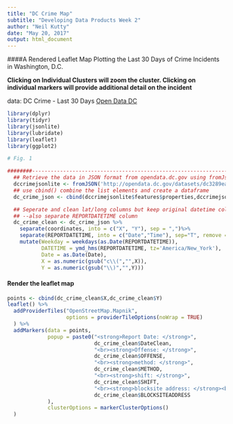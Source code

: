 ```yaml
---
title: "DC Crime Map"
subtitle: "Developing Data Products Week 2"
author: "Neil Kutty"
date: "May 20, 2017"
output: html_document
---
```


####A Rendered Leaflet Map Plotting the Last 30 Days of Crime Incidents in Washington, D.C.

**Clicking on Individual Clusters will zoom the cluster. Clicking on individual markers will provide additional detail on the incident ** 

data: DC Crime - Last 30 Days [Open Data DC](http://opendata.dc.gov/datasets)



```r
library(dplyr)
library(tidyr)
library(jsonlite)
library(lubridate)
library(leaflet)
library(ggplot2)
```




```r
# Fig. 1 

########---------------------------------------------------------------------#>>>
  ## Retrieve the data in JSON format from opendata.dc.gov using fromJson()
  dccrimejsonlite <- fromJSON('http://opendata.dc.gov/datasets/dc3289eab3d2400ea49c154863312434_8.geojson')
  ## use cbind() combine the list elements and create a dataframe
  dc_crime_json <- cbind(dccrimejsonlite$features$properties,dccrimejsonlite$features$geometry)

  ## Seperate and clean lat/long columns but keep original datetime column
  ## --also separate REPORTDATETIME column
  dc_crime_clean <- dc_crime_json %>% 
    separate(coordinates, into = c("X", "Y"), sep = ",")%>%
    separate(REPORTDATETIME, into = c("Date","Time"), sep="T", remove = FALSE)%>%
    mutate(Weekday = weekdays(as.Date(REPORTDATETIME)),
           DATETIME = ymd_hms(REPORTDATETIME, tz='America/New_York'),
           Date = as.Date(Date),
           X = as.numeric(gsub("c\\(","",X)),
           Y = as.numeric(gsub("\\)","",Y)))

```


#### Render the leaflet map

```r
points <- cbind(dc_crime_clean$X,dc_crime_clean$Y)
leaflet() %>%
  addProviderTiles("OpenStreetMap.Mapnik",
                   options = providerTileOptions(noWrap = TRUE)
  ) %>%
  addMarkers(data = points,
             popup = paste0("<strong>Report Date: </strong>",
                            dc_crime_clean$DateClean,
                            "<br><strong>Offense: </strong>", 
                            dc_crime_clean$OFFENSE, 
                            "<br><strong>method: </strong>", 
                            dc_crime_clean$METHOD,
                            "<br><strong>shift: </strong>",
                            dc_crime_clean$SHIFT,
                            "<br><strong>blocksite address: </strong><br>",
                            dc_crime_clean$BLOCKSITEADDRESS
             ),
             clusterOptions = markerClusterOptions()
  ) 

  
```
